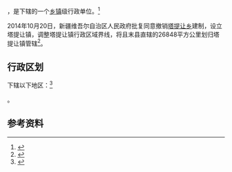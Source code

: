 {{中国乡级行政区|65/28/25/207/000}}

'''{{PAGENAMEBASE}}'''，是{{PRC admin/fullname|65/28/25/207/000|3}}下辖的一个[[乡镇|乡镇]]级行政单位。<ref>{{PRC admin/ref sgc|{{PRC admin/parent|65/28/25/207/000}}}}</ref>

2014年10月20日，新疆维吾尔自治区人民政府批复同意撤销[[塔提让乡|塔提让乡]]建制，设立塔提让镇，调整塔提让镇行政区域界线，将且末县直辖的26848平方公里划归塔提让镇管辖<ref>{{Cite web |url=http://www.xjmca.gov.cn/xzqhtzgg/27541.jhtml |title=新疆维吾尔自治区人民政府关于同意且末县塔提让乡调整行政区域界线和撤乡设镇的批复（新政函〔2014〕178号） |access-date=2017-09-20 |archive-url=https://web.archive.org/web/20170921001221/http://www.xjmca.gov.cn/xzqhtzgg/27541.jhtml |archive-date=2017-09-21 |dead-url=yes }}</ref>。

== 行政区划 ==

{{PAGENAMEBASE}}下辖以下地区：<ref>{{PRC admin/ref sgc|65/28/25/207/000}}</ref>

{{PRC admin/children|65/28/25/207/000}}。

== 参考资料 ==

{{reflist}}

{{PRC admin/navcat|65/28/25/207/000}}
{{新疆行政区划小作品}}